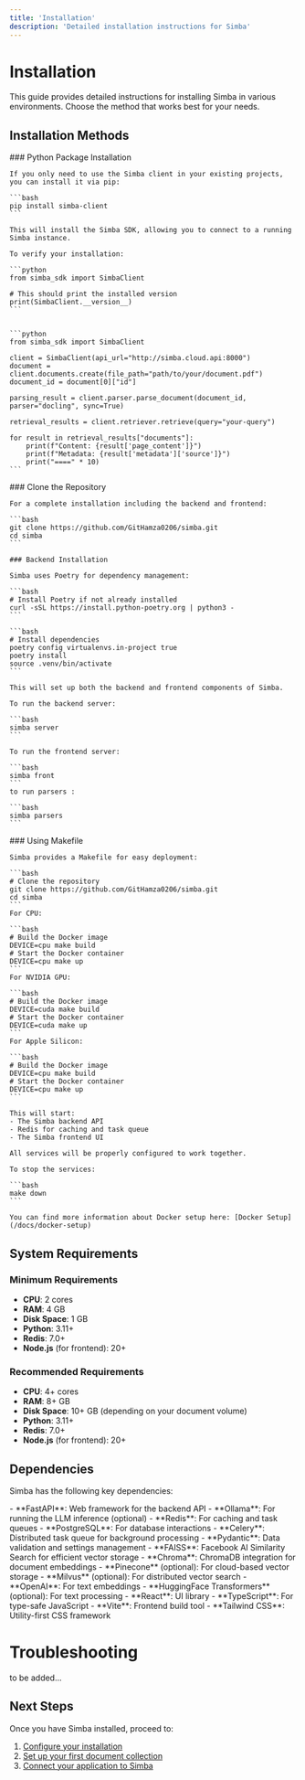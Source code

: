 ```yaml
---
title: 'Installation'
description: 'Detailed installation instructions for Simba'
---
```


# Installation

This guide provides detailed instructions for installing Simba in various environments. Choose the method that works best for your needs.

## Installation Methods

<Tabs>
  <Tab title="pip (SDK only)">
    ### Python Package Installation

    If you only need to use the Simba client in your existing projects, you can install it via pip:

    ```bash
    pip install simba-client
    ```

    This will install the Simba SDK, allowing you to connect to a running Simba instance.

    To verify your installation:

    ```python
    from simba_sdk import SimbaClient
    
    # This should print the installed version
    print(SimbaClient.__version__)
    ```


    ```python
    from simba_sdk import SimbaClient

    client = SimbaClient(api_url="http://simba.cloud.api:8000")
    document = client.documents.create(file_path="path/to/your/document.pdf")
    document_id = document[0]["id"]

    parsing_result = client.parser.parse_document(document_id, parser="docling", sync=True)

    retrieval_results = client.retriever.retrieve(query="your-query")

    for result in retrieval_results["documents"]:
        print(f"Content: {result['page_content']}")
        print(f"Metadata: {result['metadata']['source']}")
        print("====" * 10)
    ```
  </Tab>
  <Tab title="Source (Full System)">
    ### Clone the Repository

    For a complete installation including the backend and frontend:

    ```bash
    git clone https://github.com/GitHamza0206/simba.git
    cd simba
    ```

    ### Backend Installation

    Simba uses Poetry for dependency management:

    ```bash
    # Install Poetry if not already installed
    curl -sSL https://install.python-poetry.org | python3 -
    ```

    ```bash
    # Install dependencies
    poetry config virtualenvs.in-project true
    poetry install
    source .venv/bin/activate
    ```

    This will set up both the backend and frontend components of Simba.

    To run the backend server:

    ```bash
    simba server 
    ```

    To run the frontend server:

    ```bash
    simba front 
    ```
    to run parsers :

    ```bash
    simba parsers 
    ```

  </Tab>  
  <Tab title="Docker">
    ### Using Makefile

    Simba provides a Makefile for easy deployment:

    ```bash
    # Clone the repository
    git clone https://github.com/GitHamza0206/simba.git
    cd simba  
    ```
    For CPU:

    ```bash
    # Build the Docker image
    DEVICE=cpu make build
    # Start the Docker container
    DEVICE=cpu make up
    ```
    For NVIDIA GPU:

    ```bash
    # Build the Docker image
    DEVICE=cuda make build
    # Start the Docker container
    DEVICE=cuda make up
    ```
    For Apple Silicon:

    ```bash
    # Build the Docker image
    DEVICE=cpu make build
    # Start the Docker container
    DEVICE=cpu make up
    ```

    This will start:
    - The Simba backend API
    - Redis for caching and task queue
    - The Simba frontend UI

    All services will be properly configured to work together.

    To stop the services:

    ```bash
    make down
    ```

    You can find more information about Docker setup here: [Docker Setup](/docs/docker-setup)
  </Tab>
</Tabs>

## System Requirements

### Minimum Requirements

- **CPU**: 2 cores
- **RAM**: 4 GB
- **Disk Space**: 1 GB
- **Python**: 3.11+
- **Redis**: 7.0+
- **Node.js** (for frontend): 20+

### Recommended Requirements

- **CPU**: 4+ cores
- **RAM**: 8+ GB
- **Disk Space**: 10+ GB (depending on your document volume)
- **Python**: 3.11+
- **Redis**: 7.0+
- **Node.js** (for frontend): 20+

## Dependencies

Simba has the following key dependencies:

<AccordionGroup>
  <Accordion title="Core Dependencies">
    - **FastAPI**: Web framework for the backend API
    - **Ollama**: For running the LLM inference (optional)
    - **Redis**: For caching and task queues
    - **PostgreSQL**: For database interactions
    - **Celery**: Distributed task queue for background processing
    - **Pydantic**: Data validation and settings management
  </Accordion>
  <Accordion title="Vector Store Support">
    - **FAISS**: Facebook AI Similarity Search for efficient vector storage
    - **Chroma**: ChromaDB integration for document embeddings
    - **Pinecone** (optional): For cloud-based vector storage
    - **Milvus** (optional): For distributed vector search
  </Accordion>
  <Accordion title="Embedding Models">
    - **OpenAI**: For text embeddings
    - **HuggingFace Transformers** (optional): For text processing
  </Accordion>
  <Accordion title="Frontend">
    - **React**: UI library
    - **TypeScript**: For type-safe JavaScript
    - **Vite**: Frontend build tool
    - **Tailwind CSS**: Utility-first CSS framework
  </Accordion>
</AccordionGroup>

# Troubleshooting

to be added...



## Next Steps

Once you have Simba installed, proceed to:

1. [Configure your installation](/docs/configuration)
2. [Set up your first document collection](/docs/examples/document-ingestion)
3. [Connect your application to Simba](/docs/sdk/client) 